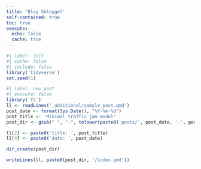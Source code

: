 ```yaml
---
title: 'Blog Sbloggel'
self-contained: true
toc: true
execute: 
  echo: false
  cache: true
---
```


```r
#| label: init
#| cache: false
#| include: false
library('tidyverse')
set.seed(1)
```

```r
#| label: new_post
#| execute: false
library('fs')
ll <- readLines('_additional/sample_post.qmd')
post_date <- format(Sys.Date(), "%Y-%m-%d")
post_title <- 'Minimal traffic jam model'
post_dir <- gsub(" ", "-", tolower(paste0('posts/', post_date, '-', post_title)))

ll[2] <- paste0('title: ', post_title)
ll[4] <- paste0('date: ', post_date)

dir_create(post_dir)

writeLines(ll, paste0(post_dir, '/index.qmd'))

```

